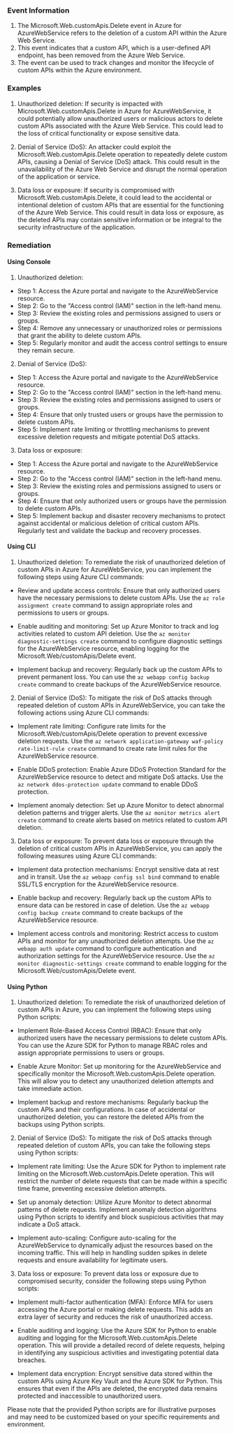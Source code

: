 
### Event Information

1. The Microsoft.Web.customApis.Delete event in Azure for AzureWebService refers to the deletion of a custom API within the Azure Web Service.
2. This event indicates that a custom API, which is a user-defined API endpoint, has been removed from the Azure Web Service.
3. The event can be used to track changes and monitor the lifecycle of custom APIs within the Azure environment.


### Examples

1. Unauthorized deletion: If security is impacted with Microsoft.Web.customApis.Delete in Azure for AzureWebService, it could potentially allow unauthorized users or malicious actors to delete custom APIs associated with the Azure Web Service. This could lead to the loss of critical functionality or expose sensitive data.

2. Denial of Service (DoS): An attacker could exploit the Microsoft.Web.customApis.Delete operation to repeatedly delete custom APIs, causing a Denial of Service (DoS) attack. This could result in the unavailability of the Azure Web Service and disrupt the normal operation of the application or service.

3. Data loss or exposure: If security is compromised with Microsoft.Web.customApis.Delete, it could lead to the accidental or intentional deletion of custom APIs that are essential for the functioning of the Azure Web Service. This could result in data loss or exposure, as the deleted APIs may contain sensitive information or be integral to the security infrastructure of the application.

### Remediation

#### Using Console

1. Unauthorized deletion:
- Step 1: Access the Azure portal and navigate to the AzureWebService resource.
- Step 2: Go to the "Access control (IAM)" section in the left-hand menu.
- Step 3: Review the existing roles and permissions assigned to users or groups.
- Step 4: Remove any unnecessary or unauthorized roles or permissions that grant the ability to delete custom APIs.
- Step 5: Regularly monitor and audit the access control settings to ensure they remain secure.

2. Denial of Service (DoS):
- Step 1: Access the Azure portal and navigate to the AzureWebService resource.
- Step 2: Go to the "Access control (IAM)" section in the left-hand menu.
- Step 3: Review the existing roles and permissions assigned to users or groups.
- Step 4: Ensure that only trusted users or groups have the permission to delete custom APIs.
- Step 5: Implement rate limiting or throttling mechanisms to prevent excessive deletion requests and mitigate potential DoS attacks.

3. Data loss or exposure:
- Step 1: Access the Azure portal and navigate to the AzureWebService resource.
- Step 2: Go to the "Access control (IAM)" section in the left-hand menu.
- Step 3: Review the existing roles and permissions assigned to users or groups.
- Step 4: Ensure that only authorized users or groups have the permission to delete custom APIs.
- Step 5: Implement backup and disaster recovery mechanisms to protect against accidental or malicious deletion of critical custom APIs. Regularly test and validate the backup and recovery processes.

#### Using CLI

1. Unauthorized deletion: To remediate the risk of unauthorized deletion of custom APIs in Azure for AzureWebService, you can implement the following steps using Azure CLI commands:

- Review and update access controls: Ensure that only authorized users have the necessary permissions to delete custom APIs. Use the `az role assignment create` command to assign appropriate roles and permissions to users or groups.

- Enable auditing and monitoring: Set up Azure Monitor to track and log activities related to custom API deletion. Use the `az monitor diagnostic-settings create` command to configure diagnostic settings for the AzureWebService resource, enabling logging for the Microsoft.Web/customApis/Delete event.

- Implement backup and recovery: Regularly back up the custom APIs to prevent permanent loss. You can use the `az webapp config backup create` command to create backups of the AzureWebService resource.

2. Denial of Service (DoS): To mitigate the risk of DoS attacks through repeated deletion of custom APIs in AzureWebService, you can take the following actions using Azure CLI commands:

- Implement rate limiting: Configure rate limits for the Microsoft.Web/customApis/Delete operation to prevent excessive deletion requests. Use the `az network application-gateway waf-policy rate-limit-rule create` command to create rate limit rules for the AzureWebService resource.

- Enable DDoS protection: Enable Azure DDoS Protection Standard for the AzureWebService resource to detect and mitigate DoS attacks. Use the `az network ddos-protection update` command to enable DDoS protection.

- Implement anomaly detection: Set up Azure Monitor to detect abnormal deletion patterns and trigger alerts. Use the `az monitor metrics alert create` command to create alerts based on metrics related to custom API deletion.

3. Data loss or exposure: To prevent data loss or exposure through the deletion of critical custom APIs in AzureWebService, you can apply the following measures using Azure CLI commands:

- Implement data protection mechanisms: Encrypt sensitive data at rest and in transit. Use the `az webapp config ssl bind` command to enable SSL/TLS encryption for the AzureWebService resource.

- Enable backup and recovery: Regularly back up the custom APIs to ensure data can be restored in case of deletion. Use the `az webapp config backup create` command to create backups of the AzureWebService resource.

- Implement access controls and monitoring: Restrict access to custom APIs and monitor for any unauthorized deletion attempts. Use the `az webapp auth update` command to configure authentication and authorization settings for the AzureWebService resource. Use the `az monitor diagnostic-settings create` command to enable logging for the Microsoft.Web/customApis/Delete event.

#### Using Python

1. Unauthorized deletion: To remediate the risk of unauthorized deletion of custom APIs in Azure, you can implement the following steps using Python scripts:

- Implement Role-Based Access Control (RBAC): Ensure that only authorized users have the necessary permissions to delete custom APIs. You can use the Azure SDK for Python to manage RBAC roles and assign appropriate permissions to users or groups.

- Enable Azure Monitor: Set up monitoring for the AzureWebService and specifically monitor the Microsoft.Web.customApis.Delete operation. This will allow you to detect any unauthorized deletion attempts and take immediate action.

- Implement backup and restore mechanisms: Regularly backup the custom APIs and their configurations. In case of accidental or unauthorized deletion, you can restore the deleted APIs from the backups using Python scripts.

2. Denial of Service (DoS): To mitigate the risk of DoS attacks through repeated deletion of custom APIs, you can take the following steps using Python scripts:

- Implement rate limiting: Use the Azure SDK for Python to implement rate limiting on the Microsoft.Web.customApis.Delete operation. This will restrict the number of delete requests that can be made within a specific time frame, preventing excessive deletion attempts.

- Set up anomaly detection: Utilize Azure Monitor to detect abnormal patterns of delete requests. Implement anomaly detection algorithms using Python scripts to identify and block suspicious activities that may indicate a DoS attack.

- Implement auto-scaling: Configure auto-scaling for the AzureWebService to dynamically adjust the resources based on the incoming traffic. This will help in handling sudden spikes in delete requests and ensure availability for legitimate users.

3. Data loss or exposure: To prevent data loss or exposure due to compromised security, consider the following steps using Python scripts:

- Implement multi-factor authentication (MFA): Enforce MFA for users accessing the Azure portal or making delete requests. This adds an extra layer of security and reduces the risk of unauthorized access.

- Enable auditing and logging: Use the Azure SDK for Python to enable auditing and logging for the Microsoft.Web.customApis.Delete operation. This will provide a detailed record of delete requests, helping in identifying any suspicious activities and investigating potential data breaches.

- Implement data encryption: Encrypt sensitive data stored within the custom APIs using Azure Key Vault and the Azure SDK for Python. This ensures that even if the APIs are deleted, the encrypted data remains protected and inaccessible to unauthorized users.

Please note that the provided Python scripts are for illustrative purposes and may need to be customized based on your specific requirements and environment.

